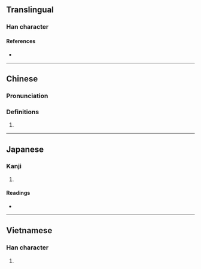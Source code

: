 {{character info}}
==Translingual==

===Han character===
{{Han char|rn=85|rad=水|as=08|sn=11|four=35181|canj=ETBC|ids=⿰氵典}}

====References====
* {{Han ref|kx=0630.120|dkj=17654|dj=1032.120|hdz=31650.010|uh=6DDF|ud=28127|bh=D5EE|bd=54766}}

----

==Chinese==
{{zh-forms}}

===Pronunciation===
{{zh-pron
|m=tiǎn
|c=tin2
|mc=y
|oc=y
|ma=
|cat=a
}}

===Definitions===
{{zh-hanzi}}

# {{zh-only|淟涊}}

----

==Japanese==

===Kanji===
{{ja-kanji|grade=|rs=水08}}

# {{rfdef|ja|sort=水08}}

====Readings====
* {{ja-readings|on=[[てん]] (ten), [[とん]] (ton)|kun=[[にごる]] (nigoru)}}

----

==Vietnamese==

===Han character===
{{vi-readings|reading=đén, sượng|rs=水08}}

# {{rfdef|vi|sort=水08}}